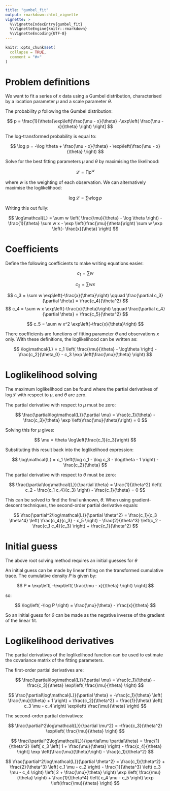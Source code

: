 ```yaml
---
title: "gumbel_fit"
output: rmarkdown::html_vignette
vignette: >
  %\VignetteIndexEntry{gumbel_fit}
  %\VignetteEngine{knitr::rmarkdown}
  %\VignetteEncoding{UTF-8}
---
```


```r
knitr::opts_chunk$set(
  collapse = TRUE,
  comment = "#>"
)
```


# Problem definitions

We want to fit a series of $x$ data using a Gumbel distribution, characterised by a location parameter $\mu$ and a scale parameter $\theta$.

The probability $p$ following the Gumbel distribution:

$$ 
p = \frac{1}{\theta}\exp\left[\frac{\mu - x}{\theta} -\exp\left( \frac{\mu - x}{\theta} \right) \right]
$$

The log-transformed probability is equal to:

$$
\log p = 
-\log \theta +
\frac{\mu - x}{\theta} - \exp\left(\frac{\mu - x}{\theta} \right)
$$

Solve for the best fitting parameters $\mu$ and $\theta$ by maximising the likelihood:

$$
\mathcal{L} = \prod p^w
$$

where $w$ is the weighting of each observation. We can alternatively maximise the loglikelihood:

$$
\log\mathcal{L} = \sum w \log p
$$

Writing this out fully:

$$
\log\mathcal{L} = 
\sum w \left( \frac{\mu}{\theta} - \log \theta \right) -
\frac{1}{\theta} \sum w x -
\exp \left(\frac{\mu}{\theta}\right) \sum w \exp \left(- \frac{x}{\theta} \right)
$$

# Coefficients

Define the following coefficients to make writing equations easier:

$$
c_1 = \sum w
$$

$$
c_2 = \sum w x
$$

$$
c_3 = \sum w \exp\left(-\frac{x}{\theta}\right)
\qquad
\frac{\partial c_3}{\partial \theta} = \frac{c_4}{\theta^2}
$$
$$
c_4 = \sum w x \exp\left(-\frac{x}{\theta}\right)
\qquad
\frac{\partial c_4}{\partial \theta} = \frac{c_5}{\theta^2}
$$

$$
c_5 = \sum w x^2 \exp\left(-\frac{x}{\theta}\right)
$$

There coefficients are functions of fitting parameter $\theta$ and observations $x$ only. With these definitions, the loglikelihood can be written as:

$$
\log\mathcal{L} = 
c_1 \left( \frac{\mu}{\theta} - \log\theta \right) 
- \frac{c_2}{\theta_0} 
- c_3 \exp \left(\frac{\mu}{\theta} \right)
$$

# Loglikelihood solving

The maximum loglikelihood can be found where the partial derivatives of $\log\mathcal{L}$ with respect to $\mu$, and $\theta$ are zero.

The partial derivative with respect to $\mu$ must be zero:

$$
\frac{\partial\log\mathcal{L}}{\partial \mu} = 
\frac{c_1}{\theta} - \frac{c_3}{\theta} \exp \left(\frac{\mu}{\theta}\right)
= 0
$$

Solving this for $\mu$ gives:

$$
\mu = \theta \log\left(\frac{c_1}{c_3}\right)
$$

Substituting this result back into the loglikelihood expression:

$$
\log\mathcal{L} = 
c_1 \left(\log c_1 - \log c_3 - \log\theta - 1 \right) - \frac{c_2}{\theta}
$$

The partial derivative with respect to $\theta$ must be zero:

$$
\frac{\partial\log\mathcal{L}}{\partial \theta} = 
\frac{1}{\theta^2} \left( c_2 - \frac{c_1 c_4}{c_3} \right) - 
\frac{c_1}{\theta}
= 0
$$

This can be solved to find the final unknown, $\theta$. When using gradient-descent techniques, the second-order partial derivative equals:

$$
\frac{\partial^2\log\mathcal{L}}{\partial \theta^2} = 
\frac{c_1}{c_3 \theta^4} \left( \frac{c_4}{c_3} - c_5 \right) -
\frac{2}{\theta^3} \left(c_2 - \frac{c_1 c_4}{c_3} \right) + 
\frac{c_1}{\theta^2}
$$

# Initial guess

The above root solving method requires an initial guesses for $\theta$

An initial guess can be made by linear fitting on the transformed cumulative trace. The cumulative density $P$
is given by:

$$
P = \exp\left[ -\exp\left( \frac{\mu - x}{\theta} \right) \right]
$$

so:

$$
\log\left( -\log P \right) = \frac{\mu}{\theta} - \frac{x}{\theta}
$$

So an initial guess for $\theta$ can be made as the negative inverse of the gradient of the linear fit.


# Loglikelihood derivatives

The partial derivatives of the loglikelihood function can be used to estimate the covariance matrix of the fitting parameters.

The first-order partial derivatives are:

$$
\frac{\partial\log\mathcal{L}}{\partial \mu} = 
\frac{c_1}{\theta} - \frac{c_3}{\theta} \exp\left( \frac{\mu}{\theta} \right)
$$

$$
\frac{\partial\log\mathcal{L}}{\partial \theta} = 
-\frac{c_1}{\theta} \left( \frac{\mu}{\theta} + 1 \right) + 
\frac{c_2}{\theta^2} + 
\frac{1}{\theta} \left( c_3 \mu - c_4 \right) \exp\left( \frac{\mu}{\theta} \right)
$$

The second-order partial derivatives:

$$
\frac{\partial^2\log\mathcal{L}}{\partial \mu^2} =
-\frac{c_3}{\theta^2} \exp\left( \frac{\mu}{\theta} \right)
$$

$$
\frac{\partial^2\log\mathcal{L}}{\partial\mu \partial\theta} =
\frac{1}{\theta^2} \left[ c_3 \left( 1 + \frac{\mu}{\theta} \right) - \frac{c_4}{\theta} \right] \exp \left(\frac{\mu}{\theta}\right) - \frac{c_1}{\theta^2}
$$

$$
\frac{\partial^2\log\mathcal{L}}{\partial \theta^2} = 
\frac{c_1}{\theta^2} + \frac{2}{\theta^3} \left( c_1 \mu - c_2 \right) - \frac{1}{\theta^3} \left( c_3 \mu - c_4 \right) \left( 2 + \frac{\mu}{\theta} \right) \exp \left( \frac{\mu}{\theta} \right) + 
\frac{1}{\theta^4} \left( c_4 \mu - c_5 \right) \exp \left(\frac{\mu}{\theta} \right)
$$
